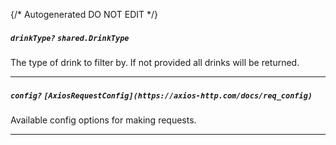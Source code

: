 {/* Autogenerated DO NOT EDIT  */}

##### `drinkType?` *`shared.DrinkType`*
The type of drink to filter by. If not provided all drinks will be returned.
<Collapsible>
    <DrinkType/>
</Collapsible>

---
##### `config?` *`[AxiosRequestConfig](https://axios-http.com/docs/req_config)`*
Available config options for making requests.

---
